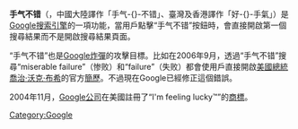 {{Unreferenced|time=2020-12-26T08:54:58+00:00}}
{{noteTA
|G1=IT
|1=zh-tw:好手氣;zh-cn:手气不错;
}}
'''手气不错'''（{{lang-en|'''I'm Feeling Lucky'''}}，中國大陸譯作「手气-{}-不错」、臺灣及香港譯作「好-{}-手氣」）是[[Google|Google]][[搜索引擎|搜索引擎]]的一項功能，當用戶點擊“手气不错”按鈕時，會直接開啟第一個搜尋結果而不是開啟搜尋結果頁面。

“手气不错”也是[[Google炸彈|Google炸彈]]的攻擊目標。比如在2006年9月，透過“手气不错”搜尋“miserable failure”（惨败）和“failure”（失败）都會使用戶直接開啟[[美國|美國]][[總統|總統]][[喬治·沃克·布希|喬治·沃克·布希]]的官方[[簡歷|簡歷]]。不過現在Google已經修正這個錯誤。

2004年11月，[[Google公司|Google公司]]在美國註冊了“I'm feeling lucky™”的[[商標|商標]]。

{{Google 服務及工具}}

[[Category:Google|Category:Google]]